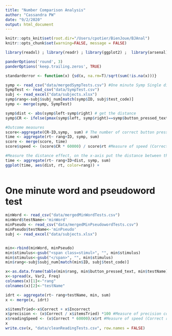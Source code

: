 ```yaml
---
title: "Number Comparison Analysis"
author: "Cassandra PW"
date: "9/2/2020"
output: html_document
---
```


```r
knitr::opts_knit$set(root.dir="/Users/cpotier/BienJoue/BJAnal")
knitr::opts_chunk$set(warning=FALSE, message = FALSE)

library(readxl) ; library(readr) ; library(ggplot2) ;  library(arsenal); library(plotly) ; library(ez) ; library(ggpubr) ; library(reshape2) ;  library(plyr) ; library(tidyr) ; library(dplyr) ; library(pander); library(gmodels); require(Hmisc) ; library(afex)

panderOptions('round', 3)
panderOptions('keep.trailing.zeros', TRUE)

standarderror <- function(x) {sd(x, na.rm=T)/sqrt(sum(!is.na(x)))}
```


```r
symp <- read_csv("data/mergedSympTests.csv") #One minute Symp Single digit
SympTest <- read_csv("data/SympTest.csv")
subj <- read_excel("data/subjects.xlsx")
symp$rang<-subj$subj_num[match(symp$ID, subj$test_code)] 
symp <- merge(symp, SympTest)

symp$dist <- abs(symp$left-symp$right) # get the distance 
symp$CR <- ifelse(pmax(symp$left, symp$right)==symp$button_pressed_text, 1,0) # Score

#Outcome measures
score<-aggregate(CR~ID,symp,  sum) # The number of correct button presses
time <- aggregate(rt~ rang+ID, symp, sum)
score <- merge(score, time)
score$speed <- (score$CR * 60000) / score$rt #Measure of speed (Correct responses * 60000) / time to complete the activity

#Measure the distance effect, on the x-axis put the distance between the compared numbers and on the y-axis the RT
time <- aggregate(rt~ rang+ID+dist, symp, sum)
ggplot(time, aes(dist, rt, color=rang)) +
  
```


# One minute word and pseudoword test
```r
minWord <- read_csv("data/mergedMinWordTests.csv")
minWord$testName<-'minWord'
minPseudo <- read_csv("data/mergedMinPseudowordTests.csv")
minPseudo$testName<-'minPseudo'
subj <- read_excel("data/subjects.xlsx")


min<-rbind(minWord, minPseudo)
min$stimulus<-gsub("<span class=stimul>", "", min$stimulus)
min$stimulus<-gsub("</span>", "", min$stimulus)
min$rang<-subj$subj_num[match(min$ID, subj$test_code)]

x<-as.data.frame(table(min$rang, min$button_pressed_text, min$testName))
x<-spread(x, Var2, Freq)
colnames(x)[1]<-"rang"
colnames(x)[2]<-"testName"

idrt <- aggregate(rt~ rang+testName, min, sum)
x <- merge(x, idrt)

x$itemsTried<-x$Correct + x$Incorrect
x$precision <- (x$Correct / x$itemsTried) *100 #Measure of precision correct responses / total responses *100
x$readingSpeed <- (x$Correct * 60000)/x$rt #Measure of speed (Correct responses * 60000) / time to complete the activity
x
write.csv(x, "data/cleanReadingTests.csv", row.names = FALSE)
```

